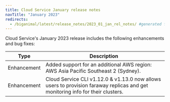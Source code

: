 ```yaml
---
title: Cloud Service January release notes
navTitle: "January 2023"
redirects:
  - /biganimal/latest/release_notes/2023_01_jan_rel_notes/ #generated for BigAnimal URL path removal branch
---
```


Cloud Service's January 2023 release includes the following enhancements and bug fixes:

|    Type     |                                                           Description                                                           |
| ----------- | ------------------------------------------------------------------------------------------------------------------------------- |
| Enhancement | Added support for an additional AWS region: AWS Asia Pacific Southeast 2 (Sydney).                                               |
| Enhancement | Cloud Service CLI v1.12.0 & v1.13.0 now allows users to provision faraway replicas and get monitoring info for their clusters. |
  